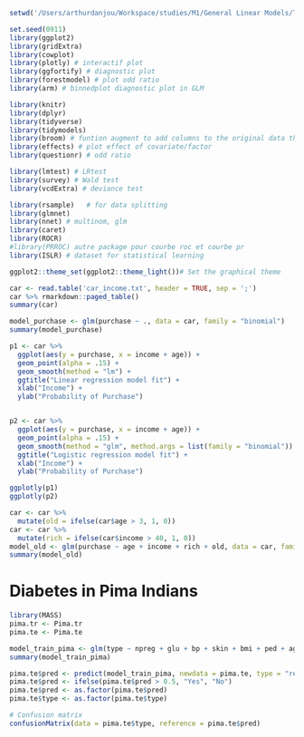 ```r
setwd('/Users/arthurdanjou/Workspace/studies/M1/General Linear Models/TP4')

set.seed(0911)
library(ggplot2)
library(gridExtra)
library(cowplot)
library(plotly) # interactif plot
library(ggfortify) # diagnostic plot
library(forestmodel) # plot odd ratio
library(arm) # binnedplot diagnostic plot in GLM

library(knitr)
library(dplyr)
library(tidyverse)
library(tidymodels)
library(broom) # funtion augment to add columns to the original data that was modeled
library(effects) # plot effect of covariate/factor
library(questionr) # odd ratio

library(lmtest) # LRtest
library(survey) # Wald test
library(vcdExtra) # deviance test

library(rsample)   # for data splitting
library(glmnet)
library(nnet) # multinom, glm
library(caret)
library(ROCR)
#library(PRROC) autre package pour courbe roc et courbe pr
library(ISLR) # dataset for statistical learning

ggplot2::theme_set(ggplot2::theme_light())# Set the graphical theme
```
```r
car <- read.table('car_income.txt', header = TRUE, sep = ';')
car %>% rmarkdown::paged_table()
summary(car)
```

```r
model_purchase <- glm(purchase ~ ., data = car, family = "binomial")
summary(model_purchase)
```

```r
p1 <- car %>%
  ggplot(aes(y = purchase, x = income + age)) +
  geom_point(alpha = .15) +
  geom_smooth(method = "lm") +
  ggtitle("Linear regression model fit") +
  xlab("Income") +
  ylab("Probability of Purchase")


p2 <- car %>%
  ggplot(aes(y = purchase, x = income + age)) +
  geom_point(alpha = .15) +
  geom_smooth(method = "glm", method.args = list(family = "binomial")) +
  ggtitle("Logistic regression model fit") +
  xlab("Income") +
  ylab("Probability of Purchase")

ggplotly(p1)
ggplotly(p2)
```

```r
car <- car %>%
  mutate(old = ifelse(car$age > 3, 1, 0))
car <- car %>%
  mutate(rich = ifelse(car$income > 40, 1, 0))
model_old <- glm(purchase ~ age + income + rich + old, data = car, family = "binomial")
summary(model_old)
```

# Diabetes in Pima Indians
```r
library(MASS)
pima.tr <- Pima.tr
pima.te <- Pima.te

model_train_pima <- glm(type ~ npreg + glu + bp + skin + bmi + ped + age, data = pima.tr, family = "binomial")
summary(model_train_pima)
```
```r

pima.te$pred <- predict(model_train_pima, newdata = pima.te, type = "response")
pima.te$pred <- ifelse(pima.te$pred > 0.5, "Yes", "No")
pima.te$pred <- as.factor(pima.te$pred)
pima.te$type <- as.factor(pima.te$type)

# Confusion matrix
confusionMatrix(data = pima.te$type, reference = pima.te$pred)
```
